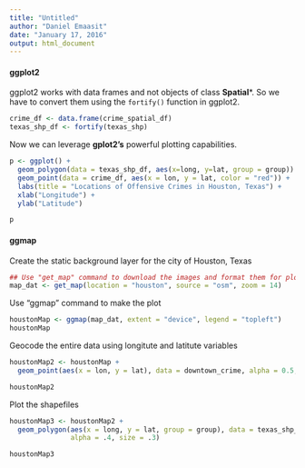 ```yaml
---
title: "Untitled"
author: "Daniel Emaasit"
date: "January 17, 2016"
output: html_document
---
```


#### ggplot2
ggplot2 works with data frames and not objects of class **Spatial***. So we have to convert them using the `fortify()` function in ggplot2.
```r
crime_df <- data.frame(crime_spatial_df)
texas_shp_df <- fortify(texas_shp)
```

Now we can leverage **gplot2's** powerful plotting capabilities.
```r
p <- ggplot() + 
  geom_polygon(data = texas_shp_df, aes(x=long, y=lat, group = group)) + coord_equal() +
  geom_point(data = crime_df, aes(x = lon, y = lat, color = "red")) +
  labs(title = "Locations of Offensive Crimes in Houston, Texas") +
  xlab("Longitude") + 
  ylab("Latitude")

p
```

#### ggmap

Create the static background layer for the city of Houston, Texas
```r
## Use "get_map" command to download the images and format them for plotting
map_dat <- get_map(location = "houston", source = "osm", zoom = 14)
```

Use "ggmap" command to make the plot
```r
houstonMap <- ggmap(map_dat, extent = "device", legend = "topleft")
houstonMap
```

Geocode the entire data using longitute and latitute variables
```r
houstonMap2 <- houstonMap + 
  geom_point(aes(x = lon, y = lat), data = downtown_crime, alpha = 0.5, color="darkred", size = 3)

houstonMap2
```

Plot the shapefiles
```r
houstonMap3 <- houstonMap2 + 
  geom_polygon(aes(x = long, y = lat, group = group), data = texas_shp_df, colour = "black", 
               alpha = .4, size = .3)

houstonMap3
```

